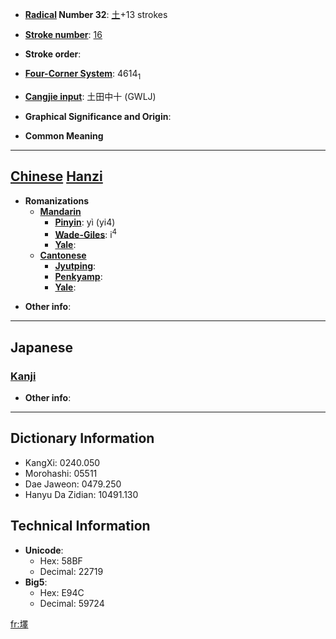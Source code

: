 * '''[[Wiktionary:Chinese radical index| Radical]] Number 32''': [[Wiktionary:Chinese radical index 土|土]]+13 strokes

* '''[[Wiktionary:Chinese total strokes index|Stroke number]]''': [[Wiktionary:Chinese total strokes index 16|16]]

* '''Stroke order''': 

* '''[[Wiktionary:Chinese four corner index|Four-Corner System]]''': 4614<sub>1</sub>

* '''[[Wiktionary:Chinese Cangjie index|Cangjie input]]''': 土田中十 (GWLJ)

* '''Graphical Significance and Origin''': 

* '''Common Meaning'''

----

== [[Chinese]] [[Hanzi]] ==

* '''Romanizations'''
** '''[[Mandarin]]'''
*** '''[[Pinyin]]''': yì (yi4)
*** '''[[Wade-Giles]]''': i<sup>4</sup>
*** '''[[Yale]]''': 
** '''[[Cantonese]]'''
*** '''[[Jyutping]]''':
*** '''[[Penkyamp]]''': 
*** '''[[Yale]]''': 

* '''Other info''': 

----

==Japanese==
===[[Kanji]]===
{{kanji|on readings=[[えき]] (eki), [[と]] (to)
|kun readings=[[みち]] (michi)
}}

* '''Other info''':  

----

== Dictionary Information ==

* KangXi: 0240.050
* Morohashi: 05511
* Dae Jaweon: 0479.250
* Hanyu Da Zidian: 10491.130

== Technical Information ==

* '''Unicode''':
** Hex: 58BF
** Decimal: 22719
* '''Big5''':
** Hex: E94C
** Decimal: 59724

[[fr:墿]]